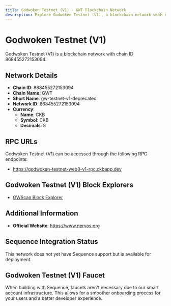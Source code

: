 ```yaml
--- 
title: Godwoken Testnet (V1) - GWT Blockchain Network
description: Explore Godwoken Testnet (V1), a blockchain network with chain ID 868455272153094. Learn about its native currency, CKB, and how to interact with the network.
---
```


# Godwoken Testnet (V1)

Godwoken Testnet (V1) is a blockchain network with chain ID 868455272153094.

## Network Details

- **Chain ID**: 868455272153094
- **Chain Name**: GWT
- **Short Name**: gw-testnet-v1-deprecated
- **Network ID**: 868455272153094
- **Currency**: 
  - **Name**: CKB
  - **Symbol**: CKB
  - **Decimals**: 8

## RPC URLs

Godwoken Testnet (V1) can be accessed through the following RPC endpoints:

- https://godwoken-testnet-web3-v1-rpc.ckbapp.dev

## Godwoken Testnet (V1) Block Explorers

- [GWScan Block Explorer](https://v1.aggron.gwscan.com)

## Additional Information

- **Official Website**: https://www.nervos.org

## Sequence Integration Status

This network does not yet have Sequence support but is available for deployment.

## Godwoken Testnet (V1) Faucet

When building with Sequence, faucets aren't necessary due to our smart account infrastructure. This allows for a smoother onboarding process for your users and a better developer experience.
